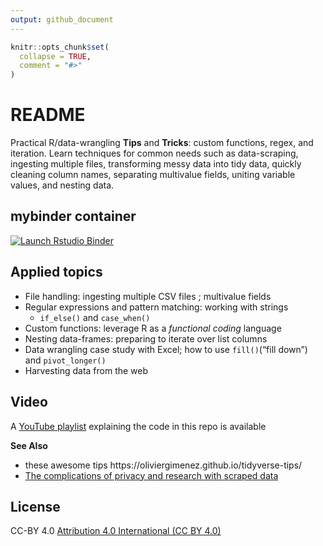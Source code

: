 ```yaml
---
output: github_document
---
```


<!-- README.md is generated from README.Rmd. Please edit that file -->

```r
knitr::opts_chunk$set(
  collapse = TRUE,
  comment = "#>"
)
```

# README

Practical R/data-wrangling **Tips** and **Tricks**: custom functions, regex, and iteration.  Learn techniques for common needs such as data-scraping, ingesting multiple files, transforming messy data into tidy data, quickly cleaning column names, separating multivalue fields, uniting variable values, and nesting data. 

## mybinder container


[![Launch Rstudio Binder](http://mybinder.org/badge_logo.svg)](https://mybinder.org/v2/gh/libjohn/workshop_rfun_iterate/main?urlpath=rstudio)

## Applied topics  

- File handling: ingesting multiple CSV files ; multivalue fields  
- Regular expressions and pattern matching: working with strings  
    - `if_else()` and `case_when()`  
- Custom functions: leverage R as a _functional coding_ language  
- Nesting data-frames: preparing to iterate over list columns  
- Data wrangling case study with Excel; how to use `fill()`("fill down") and `pivot_longer()`
- Harvesting data from the web

## Video

A [YouTube playlist](https://www.youtube.com/watch?v=PrUnbYlC1kY&list=PLIUcX1JrVUNWW7RgPh9ysmJM3mBpIAlYG) explaining the code in this repo is available

**See Also** 

- these awesome tips https://oliviergimenez.github.io/tidyverse-tips/  
- [The complications of privacy and research with scraped data](https://reallifemag.com/fair-game/)

## License

CC-BY 4.0
[Attribution 4.0 International (CC BY 4.0)](https://creativecommons.org/licenses/by/4.0/)
